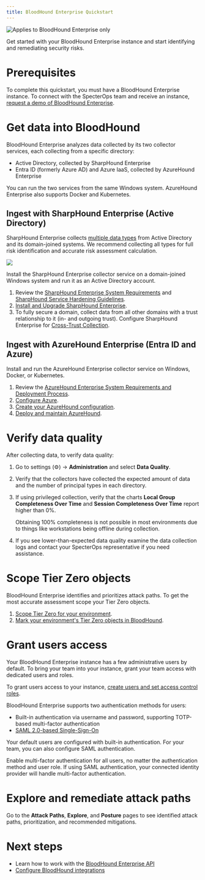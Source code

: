 ```yaml
---
title: BloodHound Enterprise Quickstart
---
```


   <img noZoom src="/assets/enterprise-edition-pill-tag.svg" alt="Applies to BloodHound Enterprise only"/>

Get started with your BloodHound Enterprise instance and start identifying and remediating security risks.

# Prerequisites

To complete this quickstart, you must have a BloodHound Enterprise instance. To connect with the SpecterOps team and receive an instance, [request a demo of BloodHound Enterprise](https://specterops.io/get-a-demo/).

# Get data into BloodHound

BloodHound Enterprise analyzes data collected by its two collector services, each collecting from a specific directory:

* Active Directory, collected by SharpHound Enterprise
* Entra ID (formerly Azure AD) and Azure IaaS, collected by AzureHound Enterprise

You can run the two services from the same Windows system. AzureHound Enterprise also supports Docker and Kubernetes.

## Ingest with SharpHound Enterprise (Active Directory)

SharpHound Enterprise collects [multiple data types](https://github.com/SpecterOps/bloodhound-docs/blob/main//collect-data/enterprise-collection/data-retention) from Active Directory and its domain-joined systems. We recommend collecting all types for full risk identification and accurate risk assessment calculation.

<Frame>
  <img src="/images/quickstart/collection_diagram.png"/>
</Frame>

Install the SharpHound Enterprise collector service on a domain-joined Windows system and run it as an Active Directory account.

  1. Review the [SharpHound Enterprise System Requirements](https://github.com/SpecterOps/bloodhound-docs/blob/main//install-data-collector/install-sharphound/system-requirements) and [SharpHound Service Hardening Guidelines](https://github.com/SpecterOps/bloodhound-docs/blob/main//manage-bloodhound/securing-bloodhound-and-collectors/sharphound-hardening).
  2. [Install and Upgrade SharpHound Enterprise](https://github.com/SpecterOps/bloodhound-docs/blob/main//install-data-collector/install-sharphound/installation-upgrade).
  3. To fully secure a domain, collect data from all other domains with a trust relationship to it (in- and outgoing trust). Configure SharpHound Enterprise for [Cross-Trust Collection](https://github.com/SpecterOps/bloodhound-docs/blob/main//collect-data/enterprise-collection/cross-trust).

## Ingest with AzureHound Enterprise (Entra ID and Azure)

Install and run the AzureHound Enterprise collector service on Windows, Docker, or Kubernetes.

  1. Review the [AzureHound Enterprise System Requirements and Deployment Process](https://github.com/SpecterOps/bloodhound-docs/blob/main//install-data-collector/install-azurehound/system-requirements).
  2. [Configure Azure](https://github.com/SpecterOps/bloodhound-docs/blob/main//install-data-collector/install-azurehound/azure-configuration).
  3. [Create your AzureHound configuration](https://github.com/SpecterOps/bloodhound-docs/blob/main//install-data-collector/install-azurehound/create-configuration).
  4. [Deploy and maintain AzureHound](https://github.com/SpecterOps/bloodhound-docs/blob/main//install-data-collector/install-azurehound/installation-options).

# Verify data quality

After collecting data, to verify data quality:

  1. Go to settings (⚙️) → **Administration** and select **Data Quality**.
  2. Verify that the collectors have collected the expected amount of data and the number of principal types in each directory.
  3. If using privileged collection, verify that the charts **Local Group Completeness Over Time** and **Session Completeness Over Time** report higher than 0%.

      Obtaining 100% completeness is not possible in most environments due to things like workstations being offline during collection.

  4. If you see lower-than-expected data quality examine the data collection logs and contact your SpecterOps representative if you need assistance.

# Scope Tier Zero objects

BloodHound Enterprise identifies and prioritizes attack paths. To get the most accurate assessment scope your Tier Zero objects.

  1. [Scope Tier Zero for your environment](https://github.com/SpecterOps/bloodhound-docs/blob/main//get-started/security-boundaries/tier-zero-members).
  2. [Mark your environment's Tier Zero objects in BloodHound](https://github.com/SpecterOps/bloodhound-docs/blob/main//get-started/security-boundaries/modifying-tier-zero).

# Grant users access

Your BloodHound Enterprise instance has a few administrative users by default. To bring your team into your instance, grant your team access with dedicated users and roles.

To grant users access to your instance, [create users and set access control roles](https://github.com/SpecterOps/bloodhound-docs/blob/main//manage-bloodhound/auth/users-and-roles).

BloodHound Enterprise supports two authentication methods for users:

* Built-in authentication via username and password, supporting TOTP-based multi-factor authentication
* [SAML 2.0-based Single-Sign-On](https://github.com/SpecterOps/bloodhound-docs/blob/main//manage-bloodhound/auth/saml)

Your default users are configured with built-in authentication. For your team, you can also configure SAML authentication.

<Tip>Enable multi-factor authentication for all users, no matter the authentication method and user role. If using SAML authentication, your connected identity provider will handle multi-factor authentication.</Tip>

# Explore and remediate attack paths

Go to the **Attack Paths**, **Explore**, and **Posture** pages to see identified attack paths, prioritization, and recommended mitigations.

# Next steps

* Learn how to work with the [BloodHound Enterprise API](https://github.com/SpecterOps/bloodhound-docs/blob/main//integrations/bloodhound-api/working-with-api)
* [Configure BloodHound integrations](https://github.com/SpecterOps/bloodhound-docs/blob/main//integrations/integrations/overview)
